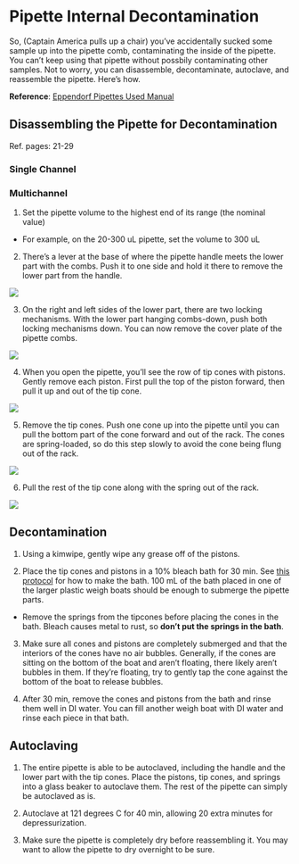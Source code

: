 # Pipette Internal Decontamination

So, (Captain America pulls up a chair) you've accidentally sucked some sample up into the pipette comb, contaminating the inside of the pipette. You can't keep using that pipette without possbily contaminating other samples. Not to worry, you can disassemble, decontaminate, autoclave, and reassemble the pipette. Here's how.

**Reference**: [Eppendorf Pipettes Used Manual](https://www.eppendorf.com/product-media/doc/en/186591/Eppendorf_Liquid-Handling_Operating-manual_Research-plus_Eppendorf-Research-plus.pdf)

## Disassembling the Pipette for Decontamination

Ref. pages: 21-29

### Single Channel



### Multichannel 

1. Set the pipette volume to the highest end of its range (the nominal value)

  - For example, on the 20-300 uL pipette, set the volume to 300 uL

2. There's a lever at the base of where the pipette handle meets the lower part with the combs. Push it to one side and hold it there to remove the lower part from the handle.

![](img/rem_low.png)

3. On the right and left sides of the lower part, there are two locking mechanisms. With the lower part hanging combs-down, push both locking mechanisms down. You can now remove the cover plate of the pipette combs.

![](img/open_low.png)

4. When you open the pipette, you'll see the row of tip cones with pistons. Gently remove each piston. First pull the top of the piston forward, then pull it up and out of the tip cone.

![](img/rem_piston.png)

5. Remove the tip cones. Push one cone up into the pipette until you can pull the bottom part of the cone forward and out of the rack. The cones are spring-loaded, so do this step slowly to avoid the cone being flung out of the rack.

![](img/rem_tipcone.png)

6. Pull the rest of the tip cone along with the spring out of the rack.

![](img/rem_tipcone2.png)

## Decontamination

1. Using a kimwipe, gently wipe any grease off of the pistons.

2. Place the tip cones and pistons in a 10% bleach bath for 30 min. See [this protocol](https://drk-lo.github.io/lotterhoslabprotocols/molecprot_solutionrecipes.html) for how to make the bath. 100 mL of the bath placed in one of the larger plastic weigh boats should be enough to submerge the pipette parts.

  - Remove the springs from the tipcones before placing the cones in the bath. Bleach causes metal to rust, so **don't put the springs in the bath**.

3. Make sure all cones and pistons are completely submerged and that the interiors of the cones have no air bubbles. Generally, if the cones are sitting on the bottom of the boat and aren't floating, there likely aren't bubbles in them. If they're floating, try to gently tap the cone against the bottom of the boat to release bubbles.

4. After 30 min, remove the cones and pistons from the bath and rinse them well in DI water. You can fill another weigh boat with DI water and rinse each piece in that bath. 

## Autoclaving

1. The entire pipette is able to be autoclaved, including the handle and the lower part with the tip cones. Place the pistons, tip cones, and springs into a glass beaker to autoclave them. The rest of the pipette can simply be autoclaved as is.

2. Autoclave at 121 degrees C for 40 min, allowing 20 extra minutes for depressurization.

3. Make sure the pipette is completely dry before reassembling it. You may want to allow the pipette to dry overnight to be sure.
